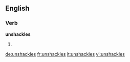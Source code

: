 ==English==

===Verb===
'''unshackles'''

# {{third-person singular of|unshackle}}

[[de:unshackles]]
[[fr:unshackles]]
[[it:unshackles]]
[[vi:unshackles]]